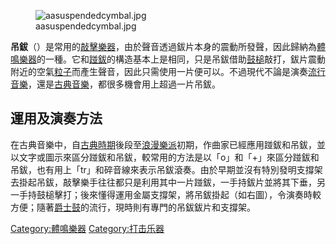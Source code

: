[[File:aasuspendedcymbal.jpg|right]] 

'''吊鈸'''（{{lang-en|Suspended Cymbal}}）是常用的[[敲擊樂器|敲擊樂器]]，由於聲音透過鈸片本身的震動所發聲，因此歸納為[[體鳴樂器|體鳴樂器]]的一種。它和[[鈸|踫鈸]]的構造基本上是相同，只是吊鈸借助[[鼓槌|鼓槌]]敲打，鈸片震動附近的空氣[[粒子|粒子]]而產生聲音，因此只需使用一片便可以。不過現代不論是演奏[[流行音樂|流行音樂]]，還是[[古典音樂|古典音樂]]，都很多機會用上超過一片吊鈸。

==運用及演奏方法==
在古典音樂中，自[[古典時期|古典時期]]後段至[[浪漫樂派|浪漫樂派]]初期，作曲家已經應用踫鈸和吊鈸，並以文字或圖示來區分踫鈸和吊鈸，較常用的方法是以「o」和「+」來區分踫鈸和吊鈸，也有用上「tr」和碎音線來表示吊鈸滾奏。由於早期並沒有特別發明支撐架去掛起吊鈸，敲擊樂手往往都只是利用其中一片踫鈸，一手持鈸片並將其下垂，另一手持鼓槌擊打；後來懂得運用金屬支撐架，將吊鈸掛起（如右圖），令演奏時較方便；隨著[[爵士鼓|爵士鼓]]的流行，現時則有專門的吊鈸鈸片和支撐架。

{{樂器小作品}}
[[Category:體鳴樂器|Category:體鳴樂器]]
[[Category:打击乐器|Category:打击乐器]]